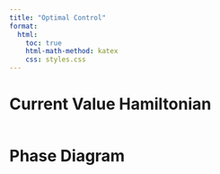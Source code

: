 ```yaml
---
title: "Optimal Control"
format:
  html:
    toc: true
    html-math-method: katex
    css: styles.css
---
```


# Current Value Hamiltonian

```python

```

# Phase Diagram

```python

```

